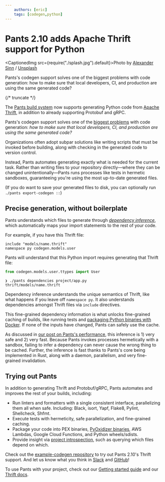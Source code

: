 ```yaml
---
    authors: [eric]
    tags: [codegen,python]
---
```


# Pants 2.10 adds Apache Thrift support for Python

<CaptionedImg src={require("./splash.jpg").default}>Photo by [Alexander Sinn](https://unsplash.com/@swimstaralex?utm_source=ghost&utm_medium=referral&utm_campaign=api-credit) / [Unsplash](https://unsplash.com/?utm_source=ghost&utm_medium=referral&utm_campaign=api-credit)</CaptionedImg>

Pants's codegen support solves one of the biggest problems with code generation: how to make sure that local developers, CI, and production are using the same generated code?

{/* truncate */}

The [Pants build system](https://www.pantsbuild.org/v2.11) now supports generating Python code from [Apache Thrift](https://thrift.apache.org/), in addition to already supporting Protobuf and gRPC.

Pants's codegen support solves one of the [biggest problems](https://stackoverflow.com/questions/893913/should-i-store-generated-code-in-source-control) with code generation: _how to make sure that local developers, CI, and production are using the same generated code?_

Organizations often adopt subpar solutions like writing scripts that must be invoked before building, along with checking in the generated code to version control.

Instead, Pants automates generating exactly what is needed for the current task. Rather than writing files to your repository directly—where they can be changed unintentionally—Pants runs processes like tests in hermetic sandboxes, guaranteeing you're using the most up-to-date generated files.

(If you do want to save your generated files to disk, you can optionally run `./pants export-codegen ::`)

## Precise generation, without boilerplate

Pants understands which files to generate through [_dependency inference_](../2020-10-29-dependency-inference/index.mdx), which automatically maps your import statements to the rest of your code.

For example, if you have this Thrift file:

```thrift
include "models/name.thrift"
namespace py codegen.models.user
```

Pants will understand that this Python import requires generating that Thrift file:

```python
from codegen.models.user.ttypes import User
```

```shell
❯ ./pants dependencies project/app.py
thrift/models/name.thrift
```

Dependency inference understands the unique semantics of Thrift, like what happens if you leave off `namespace py`. It also understands dependencies amongst Thrift files via `include` directives.

This fine-grained dependency information is what unlocks fine-grained caching of builds, like running tests and [packaging Python binaries with Docker](../2021-10-13-pants-pex-and-docker/index.mdx). If none of the inputs have changed, Pants can safely use the cache.

As discussed in [our post on Pants's performance](../2021-02-01-fast-incremental-builds-speculation-cancellation/index.mdx), this inference is 1) very safe and 2) very fast. Because Pants invokes processes hermetically with a sandbox, failing to infer a dependency can never cause the wrong thing to be cached. Further, the inference is fast thanks to Pants's core being implemented in Rust, along with a daemon, parallelism, and very fine-grained invalidation.

## Trying out Pants

In addition to generating Thrift and Protobuf/gRPC, Pants automates and improves the rest of your builds, including:

- Run linters and formatters with a single consistent interface, parallelizing them all when safe. Including: Black, isort, Yapf, Flake8, Pylint, Shellcheck, Shfmt.
- Execute tests with hermeticity, safe parallelization, and fine-grained caching.
- Package your code into PEX binaries, [PyOxidizer binaries](../2022-02-18-packaging-python-with-the-pyoxidizer-pants-plugin/index.mdx), AWS Lambdas, Google Cloud Functions, and Python wheels/sdists.
- Provide insight via [project introspection](https://www.pantsbuild.org/v2.10/docs/project-introspection), such as querying which files depend on which.

Check out the [example-codegen repository](https://github.com/pantsbuild/example-codegen) to try out Pants 2.10's Thrift support. And let us know what you think in [Slack](https://www.pantsbuild.org/docs/getting-help) and [GitHub](https://github.com/pantsbuild/pants/issues)!

To use Pants with your project, check out our [Getting started guide](https://www.pantsbuild.org/v2.8/docs/getting-started) and our [Thrift docs](https://www.pantsbuild.org/v2.10/docs/thrift-python).
